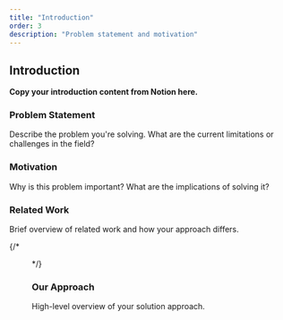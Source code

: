 ```yaml
---
title: "Introduction"
order: 3
description: "Problem statement and motivation"
---
```



## Introduction

**Copy your introduction content from Notion here.**

### Problem Statement

Describe the problem you're solving. What are the current limitations or challenges in the field?

### Motivation

Why is this problem important? What are the implications of solving it?

### Related Work

Brief overview of related work and how your approach differs.

{/* <Figure 
  src="/images/problem-illustration.png" 
  caption="Illustration of the problem you're addressing"
  alt="Problem illustration"
/> */}

### Our Approach

High-level overview of your solution approach.

<VideoPlayer 
  src="/videos/approach-overview.mp4" 
  caption="Video explanation of your approach"
  autoplay={false}
/>
